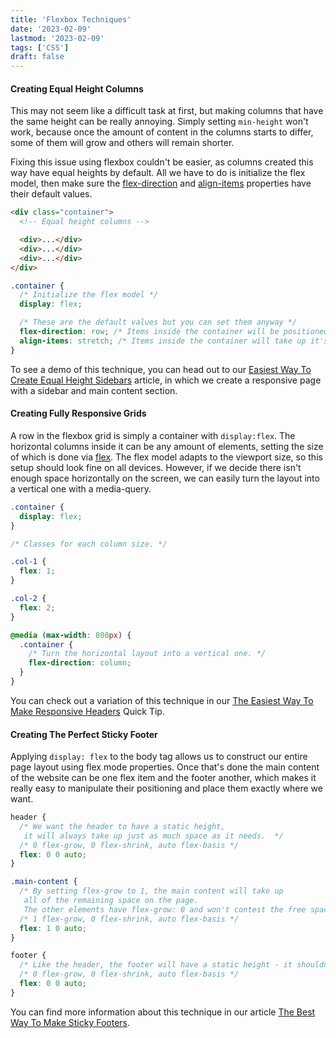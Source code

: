 ```yaml
---
title: 'Flexbox Techniques'
date: '2023-02-09'
lastmod: '2023-02-09'
tags: ['CSS']
draft: false
---
```


<TOCInline toc={props.toc} toHeading={2} />

#### Creating Equal Height Columns

This may not seem like a difficult task at first, but making columns that have the same height can be really annoying. Simply setting `min-height` won't work, because once the amount of content in the columns starts to differ, some of them will grow and others will remain shorter.

Fixing this issue using flexbox couldn't be easier, as columns created this way have equal heights by default. All we have to do is initialize the flex model, then make sure the [flex-direction](https://developer.mozilla.org/en-US/docs/Web/CSS/flex-direction 'flex-direction') and [align-items](https://developer.mozilla.org/en-US/docs/Web/CSS/align-items 'align-items') properties have their default values.

```html
<div class="container">
  <!-- Equal height columns -->

  <div>...</div>
  <div>...</div>
  <div>...</div>
</div>
```

```css
.container {
  /* Initialize the flex model */
  display: flex;

  /* These are the default values but you can set them anyway */
  flex-direction: row; /* Items inside the container will be positioned horizontally */
  align-items: stretch; /* Items inside the container will take up it's entire height */
}
```

To see a demo of this technique, you can head out to our [Easiest Way To Create Equal Height Sidebars](https://tutorialzine.com/2014/10/easiest-way-equal-height-sidebar/ 'Easiest Way To Create Equal Height Sidebars') article, in which we create a responsive page with a sidebar and main content section.

#### Creating Fully Responsive Grids

A row in the flexbox grid is simply a container with `display:flex`. The horizontal columns inside it can be any amount of elements, setting the size of which is done via [flex](https://developer.mozilla.org/en-US/docs/Web/CSS/flex 'flex'). The flex model adapts to the viewport size, so this setup should look fine on all devices. However, if we decide there isn't enough space horizontally on the screen, we can easily turn the layout into a vertical one with a media-query.

```css
.container {
  display: flex;
}

/* Classes for each column size. */

.col-1 {
  flex: 1;
}

.col-2 {
  flex: 2;
}

@media (max-width: 800px) {
  .container {
    /* Turn the horizontal layout into a vertical one. */
    flex-direction: column;
  }
}
```

You can check out a variation of this technique in our [The Easiest Way To Make Responsive Headers](https://tutorialzine.com/2016/02/quick-tip-easiest-way-to-make-responsive-headers/ 'The Easiest Way To Make Responsive Headers') Quick Tip.

#### Creating The Perfect Sticky Footer

Applying `display: flex` to the body tag allows us to construct our entire page layout using flex mode properties. Once that's done the main content of the website can be one flex item and the footer another, which makes it really easy to manipulate their positioning and place them exactly where we want.

```css
header {
  /* We want the header to have a static height, 
   it will always take up just as much space as it needs.  */
  /* 0 flex-grow, 0 flex-shrink, auto flex-basis */
  flex: 0 0 auto;
}

.main-content {
  /* By setting flex-grow to 1, the main content will take up 
   all of the remaining space on the page. 
   The other elements have flex-grow: 0 and won't contest the free space. */
  /* 1 flex-grow, 0 flex-shrink, auto flex-basis */
  flex: 1 0 auto;
}

footer {
  /* Like the header, the footer will have a static height - it shouldn't grow or shrink.  */
  /* 0 flex-grow, 0 flex-shrink, auto flex-basis */
  flex: 0 0 auto;
}
```

You can find more information about this technique in our article [The Best Way To Make Sticky Footers](https://tutorialzine.com/2016/03/quick-tip-the-best-way-to-make-sticky-footers/ 'The Best Way To Make Sticky Footers').
